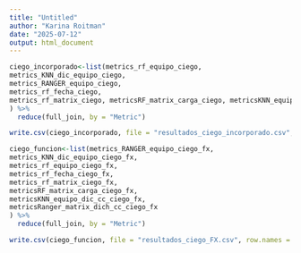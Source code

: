 ```yaml
---
title: "Untitled"
author: "Karina Roitman"
date: "2025-07-12"
output: html_document
---
```



```r
ciego_incorporado<-list(metrics_rf_equipo_ciego,
metrics_KNN_dic_equipo_ciego,
metrics_RANGER_equipo_ciego,
metrics_rf_fecha_ciego,
metrics_rf_matrix_ciego, metricsRF_matrix_carga_ciego, metricsKNN_equipo_dic_cc_ciego, metricsRanger_matrix_dich_cc_ciego
) %>%
  reduce(full_join, by = "Metric")

write.csv(ciego_incorporado, file = "resultados_ciego_incorporado.csv", row.names = FALSE)
```



```r


ciego_funcion<-list(metrics_RANGER_equipo_ciego_fx,
metrics_KNN_dic_equipo_ciego_fx,
metrics_rf_equipo_ciego_fx,
metrics_rf_fecha_ciego_fx,
metrics_rf_matrix_ciego_fx,
metricsRF_matrix_carga_ciego_fx,
metricsKNN_equipo_dic_cc_ciego_fx,
metricsRanger_matrix_dich_cc_ciego_fx
) %>%
  reduce(full_join, by = "Metric")

write.csv(ciego_funcion, file = "resultados_ciego_FX.csv", row.names = FALSE)
```

